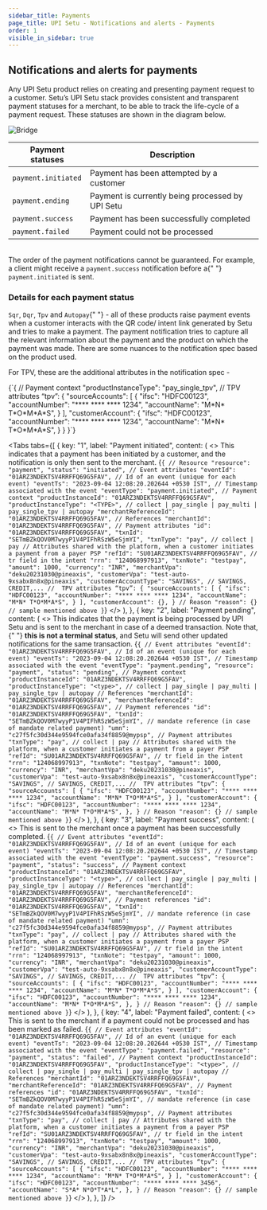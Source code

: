 ```yaml
---
sidebar_title: Payments
page_title: UPI Setu - Notifications and alerts - Payments
order: 1
visible_in_sidebar: true
---
```


## Notifications and alerts for payments

Any UPI Setu product relies on creating and presenting payment request to a customer. Setu’s UPI Setu stack provides consistent and transparent payment statuses for a merchant, to be able to track the life-cycle of a payment request. These statuses are shown in the diagram below.

<img
  src="https://storage.googleapis.com/strapi-assets/latest/Frame_72/Frame_72.png"
  alt="Bridge"
/>

| **Payment statuses** | **Description**                                  |
| -------------------- | ------------------------------------------------ |
| `payment.initiated`  | Payment has been attempted by a customer         |
| `payment.ending`     | Payment is currently being processed by UPI Setu |
| `payment.success`    | Payment has been successfully completed          |
| `payment.failed`     | Payment could not be processed                   |

<br />

<Callout type="warning">
  The order of the payment notifications cannot be guaranteed. For example, a
  client might receive a <code>payment.success</code> notification before a{" "}
  <code>payment.initiated</code> is sent.
</Callout>

### Details for each payment status

<Text>
  <code>Sqr</code>, <code>Dqr</code>, <code>Tpv</code> and <code>Autopay</code>{" "}
  - all of these products raise payment events when a customer interacts with
  the QR code/ intent link generated by Setu and tries to make a payment. The
  payment notification tries to capture all the relevant information about the
  payment and the product on which the payment was made.
</Text>

<Callout type="tip">
  There are some nuances to the notification spec based on the product used.
</Callout>

For TPV, these are the additional attributes in the notification spec -

<CodeBlockWithCopy language="json">
  {`{
   // Payment context
   "productInstanceType": "pay_single_tpv",
   //  TPV attributes
   “tpv”: {
      "sourceAccounts": [
         {
            "ifsc": "HDFC00123",
            "accountNumber": "**** **** **** 1234",
            "accountName": "M*N* T*O*M*A*S",
         }
      ],
      "customerAccount": {
         "ifsc": "HDFC00123",
         "accountNumber": "**** **** **** 1234",
         "accountName": "M*N* T*O*M*A*S",
      }
   }
}`}
</CodeBlockWithCopy>

<Tabs
  tabs={[
    {
      key: "1",
      label: "Payment initiated",
      content: (
        <>
          <Text>
            This indicates that a payment has been initiated by a customer, and
            the notification is only then sent to the merchant.
          </Text>
          <CodeBlockWithCopy language="json">
            {`{
   // Resource
   "resource": "payment",
   "status": "initiated",
   // Event attributes
   "eventId": "01ARZ3NDEKTSV4RRFFQ69G5FAV", // Id of an event (unique for each event)
   "eventTs": "2023-09-04 12:08:20.202644 +0530 IST", // Timestamp associated with the event
   "eventType": "payment.initiated",
   // Payment context
   "productInstanceId": "01ARZ3NDEKTSV4RRFFQ69G5FAV",
   "productInstanceType": "<TYPE>", // collect | pay_single | pay_multi | pay_single_tpv | autopay
   "merchantReferenceId": "01ARZ3NDEKTSV4RRFFQ69G5FAV",
   // References
   "merchantId": "01ARZ3NDEKTSV4RRFFQ69G5FAV",
   // Payment attributes
   "id": "01ARZ3NDEKTSV4RRFFQ69G5FAV",
   "txnId": "SETmBZkQOV0M7wyyP1V4PIFhRSzW5eSjmYI",
   "txnType": "pay", // collect | pay
   // Attributes shared with the platform, when a customer initiates a payment from a payer PSP
   "refId": "SU01ARZ3NDEKTSV4RRFFQ69G5FAV", // tr field in the intent
   "rrn": "124068997913",
   "txnNote": "testpay",
   "amount": 1000,
   "currency": "INR",
   "merchantVpa": "deku20231030@pineaxis",
   "customerVpa": "test-auto-9xsabx8n8x@pineaxis",
   "customerAccountType": "SAVINGS", // SAVINGS, CREDIT,...
   //  TPV attributes
   “tpv”: {
      "sourceAccounts": [
         {
            "ifsc": "HDFC00123",
            "accountNumber": "**** **** **** 1234",
            "accountName": "M*N* T*O*M*A*S",
         }
      ],
      "customerAccount": {},
   }
   // Reason
   "reason": {} // sample mentioned above
}`}
          </CodeBlockWithCopy>
        </>
      ),
    },
    {
      key: "2",
      label: "Payment pending",
      content: (
        <>
          <Text>
            This indicates that the payment is being processed by UPI Setu and
            is sent to the merchant in case of a deemed transaction. Note that,{" "}
            <strong>this is not a terminal status</strong>, and Setu will send
            other updated notifications for the same transaction.
          </Text>
          <CodeBlockWithCopy language="json">
            {`{
   // Event attributes
   "eventId": "01ARZ3NDEKTSV4RRFFQ69G5FAV", // Id of an event (unique for each event)
   "eventTs": "2023-09-04 12:08:20.202644 +0530 IST", // Timestamp associated with the event
   "eventType": "payment.pending",
   "resource": "payment",
   "status": "pending",
   // Payment context
   "productInstanceId": "01ARZ3NDEKTSV4RRFFQ69G5FAV",
   "productInstanceType": "<type>", // collect | pay_single | pay_multi | pay_single_tpv | autopay
   // References
   "merchantId": "01ARZ3NDEKTSV4RRFFQ69G5FAV",
   "merchantReferenceId": "01ARZ3NDEKTSV4RRFFQ69G5FAV",
   // Payment references
   "id": "01ARZ3NDEKTSV4RRFFQ69G5FAV",
   "txnId": "SETmBZkQOV0M7wyyP1V4PIFhRSzW5eSjmYI",
   // mandate reference (in case of mandate related payment)
   "umn": "c27f5fc30d344e9594fce0afa34f8859@mypsp",
   // Payment attributes
   "txnType": "pay", // collect | pay
   // Attributes shared with the platform, when a customer initiates a payment from a payer PSP
   "refId": "SU01ARZ3NDEKTSV4RRFFQ69G5FAV", // tr field in the intent
   "rrn": "124068997913",
   "txnNote": "testpay",
   "amount": 1000,
   "currency": "INR",
   "merchantVpa": "deku20231030@pineaxis",
   "customerVpa": "test-auto-9xsabx8n8x@pineaxis",
   "customerAccountType": "SAVINGS", // SAVINGS, CREDIT,...
   //  TPV attributes
   “tpv”: {
      "sourceAccounts": [
         {
            "ifsc": "HDFC00123",
            "accountNumber": "**** **** **** 1234",
            "accountName": "M*N* T*O*M*A*S",
         }
      ],
      "customerAccount": {
         "ifsc": "HDFC00123",
         "accountNumber": "**** **** **** 1234",
         "accountName": "M*N* T*O*M*A*S",
      },
   }
   // Reason
   "reason": {} // sample mentioned above
}`}
          </CodeBlockWithCopy>
        </>
      ),
    },
    {
      key: "3",
      label: "Payment success",
      content: (
        <>
          <Text>
            This is sent to the merchant once a payment has been successfully
            completed.
          </Text>
          <CodeBlockWithCopy language="json">
            {`{
   // Event attributes
   "eventId": "01ARZ3NDEKTSV4RRFFQ69G5FAV", // Id of an event (unique for each event)
   "eventTs": "2023-09-04 12:08:20.202644 +0530 IST", // Timestamp associated with the event
   "eventType": "payment.success",
   "resource": "payment",
   "status": "success",
   // Payment context
   "productInstanceId": "01ARZ3NDEKTSV4RRFFQ69G5FAV",
   "productInstanceType": "<type>", // collect | pay_single | pay_multi | pay_single_tpv | autopay
   // References
   "merchantId": "01ARZ3NDEKTSV4RRFFQ69G5FAV",
   "merchantReferenceId": "01ARZ3NDEKTSV4RRFFQ69G5FAV",
   // Payment references
   "id": "01ARZ3NDEKTSV4RRFFQ69G5FAV",
   "txnId": "SETmBZkQOV0M7wyyP1V4PIFhRSzW5eSjmYI",
   // mandate reference (in case of mandate related payment)
   "umn": "c27f5fc30d344e9594fce0afa34f8859@mypsp",
   // Payment attributes
   "txnType": "pay", // collect | pay
   // Attributes shared with the platform, when a customer initiates a payment from a payer PSP
   "refId": "SU01ARZ3NDEKTSV4RRFFQ69G5FAV", // tr field in the intent
   "rrn": "124068997913",
   "txnNote": "testpay",
   "amount": 1000,
   "currency": "INR",
   "merchantVpa": "deku20231030@pineaxis",
   "customerVpa": "test-auto-9xsabx8n8x@pineaxis",
   "customerAccountType": "SAVINGS", // SAVINGS, CREDIT,...
   //  TPV attributes
   “tpv”: {
      "sourceAccounts": [
         {
            "ifsc": "HDFC00123",
            "accountNumber": "**** **** **** 1234",
            "accountName": "M*N* T*O*M*A*S",
         }
      ],
      "customerAccount": {
         "ifsc": "HDFC00123",
         "accountNumber": "**** **** **** 1234",
         "accountName": "M*N* T*O*M*A*S",
      },
   }
   // Reason
   "reason": {} // sample mentioned above
}`}
          </CodeBlockWithCopy>
        </>
      ),
    },
    {
      key: "4",
      label: "Payment failed",
      content: (
        <>
          <Text>
            This is sent to the merchant if a payment could not be processed and
            has been marked as failed.
          </Text>
          <CodeBlockWithCopy language="json">
            {`{
   // Event attributes
   "eventId": "01ARZ3NDEKTSV4RRFFQ69G5FAV", // Id of an event (unique for each event)
   "eventTs": "2023-09-04 12:08:20.202644 +0530 IST", // Timestamp associated with the event
   "eventType": "payment.failed",
   "resource": "payment",
   "status": "failed",
   // Payment context
   "productInstanceId": "01ARZ3NDEKTSV4RRFFQ69G5FAV",
   "productInstanceType": "<type>", // collect | pay_single | pay_multi | pay_single_tpv | autopay
   // References
   "merchantId": "01ARZ3NDEKTSV4RRFFQ69G5FAV",
   "merchantReferenceId": "01ARZ3NDEKTSV4RRFFQ69G5FAV",
   // Payment references
   "id": "01ARZ3NDEKTSV4RRFFQ69G5FAV",
   "txnId": "SETmBZkQOV0M7wyyP1V4PIFhRSzW5eSjmYI",
   // mandate reference (in case of mandate related payment)
   "umn": "c27f5fc30d344e9594fce0afa34f8859@mypsp",
   // Payment attributes
   "txnType": "pay", // collect | pay
   // Attributes shared with the platform, when a customer initiates a payment from a payer PSP
   "refId": "SU01ARZ3NDEKTSV4RRFFQ69G5FAV", // tr field in the intent
   "rrn": "124068997913",
   "txnNote": "testpay",
   "amount": 1000,
   "currency": "INR",
   "merchantVpa": "deku20231030@pineaxis",
   "customerVpa": "test-auto-9xsabx8n8x@pineaxis",
   "customerAccountType": "SAVINGS", // SAVINGS, CREDIT,...
   //  TPV attributes
   “tpv”: {
      "sourceAccounts": [
         {
            "ifsc": "HDFC00123",
            "accountNumber": "**** **** **** 1234",
            "accountName": "M*N* T*O*M*A*S",
         }
      ],
      "customerAccount": {
            "ifsc": "HDFC00123",
            "accountNumber": "**** **** **** 3456",
            "accountName": "S*A* N*O*T*A*L",
         },
   }
   // Reason
   "reason": {} // sample mentioned above
}`}
          </CodeBlockWithCopy>
        </>
      ),
    },
  ]}
/>
